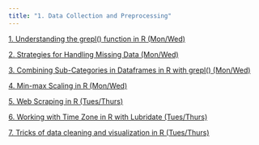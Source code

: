 ```yaml
---
title: "1. Data Collection and Preprocessing"
---
```

[1. Understanding the grepl() function in R (Mon/Wed)](https://www.youtube.com/watch?v=t5iv84vwrxk)

[2. Strategies for Handling Missing Data (Mon/Wed)](https://youtu.be/A7GkdSjLL_g)

[3. Combining Sub-Categories in Dataframes in R with grepl() (Mon/Wed)](https://youtu.be/A8IqvqnkIC4)

[4. Min-max Scaling in R (Mon/Wed)](https://youtu.be/Oi0P5CT5hS0)

[5. Web Scraping in R (Tues/Thurs)](https://youtu.be/bAlfTcX2Q8Y)

[6. Working with Time Zone in R with Lubridate (Tues/Thurs)](https://youtu.be/nLTD8tKimW4)

[7. Tricks of data cleaning and visualization in R (Tues/Thurs)](https://www.youtube.com/watch?v=cmzpZyz0Os4)


